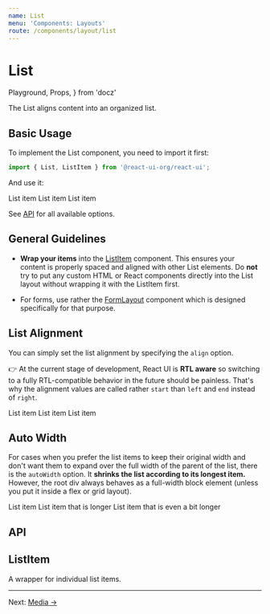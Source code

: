 ```yaml
---
name: List
menu: 'Components: Layouts'
route: /components/layout/list
---
```


# List

  Playground,
  Props,
} from 'docz'

The List aligns content into an organized list.

## Basic Usage

To implement the List component, you need to import it first:

```js
import { List, ListItem } from '@react-ui-org/react-ui';
```

And use it:

<Playground>
  <List>
    <ListItem>
      <Placeholder bordered>List item</Placeholder>
    </ListItem>
    <ListItem>
      <Placeholder bordered>List item</Placeholder>
    </ListItem>
    <ListItem>
      <Placeholder bordered>List item</Placeholder>
    </ListItem>
  </List>
</Playground>

See [API](#api) for all available options.

## General Guidelines

- **Wrap your items** into the [ListItem](#listitem) component. This ensures
  your content is properly spaced and aligned with other List elements. Do
  **not** try to put any custom HTML or React components directly into the
  List layout without wrapping it with the ListItem first.

- For forms, use rather the [FormLayout](/components/layout/form-layout)
  component which is designed specifically for that purpose.

## List Alignment

You can simply set the list alignment by specifying the `align` option.

👉 At the current stage of development, React UI is **RTL aware** so switching
to a fully RTL-compatible behavior in the future should be painless. That's why
the alignment values are called rather `start` than `left` and `end` instead of
`right`.

<Playground>
  <List align="end">
    <ListItem>
      <Placeholder bordered>List item</Placeholder>
    </ListItem>
    <ListItem>
      <Placeholder bordered>List item</Placeholder>
    </ListItem>
    <ListItem>
      <Placeholder bordered>List item</Placeholder>
    </ListItem>
  </List>
</Playground>

## Auto Width

For cases when you prefer the list items to keep their original width and don't
want them to expand over the full width of the parent of the list, there is the
`autoWidth` option. It **shrinks the list according to its longest item.**
However, the root div always behaves as a full-width block element (unless you
put it inside a flex or grid layout).

<Playground>
  <List align="end" autoWidth>
    <ListItem>
      <Placeholder bordered>List item</Placeholder>
    </ListItem>
    <ListItem>
      <Placeholder bordered>List item that is longer</Placeholder>
    </ListItem>
    <ListItem>
      <Placeholder bordered>List item that is even a bit longer</Placeholder>
    </ListItem>
  </List>
</Playground>

## API

<Props of={List} />

## ListItem

A wrapper for individual list items.

<Props of={ListItem} />

---

Next: [Media →](/components/layout/media)

